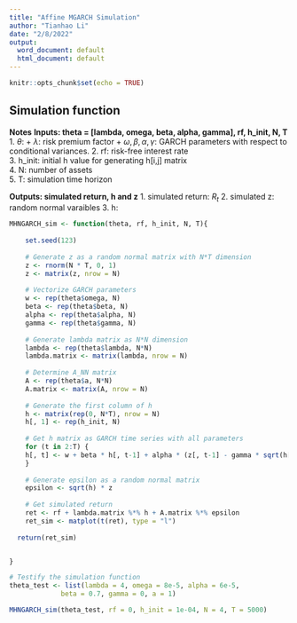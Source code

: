 ```yaml
---
title: "Affine MGARCH Simulation"
author: "Tianhao Li"
date: "2/8/2022"
output:
  word_document: default
  html_document: default
---
```


```r
knitr::opts_chunk$set(echo = TRUE)
```

## Simulation function

**Notes**
**Inputs: theta = [lambda, omega, beta, alpha, gamma], rf, h_init, N, T**\
1. $\theta$:
  + $\lambda$: risk premium factor
  + $\omega, \beta, \alpha, \gamma$: GARCH parameters with respect to conditional variances.
2. rf: risk-free interest rate\
3. h_init: initial h value for generating h[i,j] matrix\
4. N: number of assets\
5. T: simulation time horizon\

**Outputs: simulated return, h and z**
1. simulated return: $R_t$
2. simulated z: random normal varaibles
3. h: 
```r
MHNGARCH_sim <- function(theta, rf, h_init, N, T){
    
    set.seed(123)
    
    # Generate z as a random normal matrix with N*T dimension
    z <- rnorm(N * T, 0, 1)
    z <- matrix(z, nrow = N)
    
    # Vectorize GARCH parameters
    w <- rep(theta$omega, N)
    beta <- rep(theta$beta, N)
    alpha <- rep(theta$alpha, N)
    gamma <- rep(theta$gamma, N)
    
    # Generate lambda matrix as N*N dimension
    lambda <- rep(theta$lambda, N*N)
    lambda.matrix <- matrix(lambda, nrow = N)
    
    # Determine A_NN matrix
    A <- rep(theta$a, N*N)
    A.matrix <- matrix(A, nrow = N)
    
    # Generate the first column of h
    h <- matrix(rep(0, N*T), nrow = N)
    h[, 1] <- rep(h_init, N)
    
    # Get h matrix as GARCH time series with all parameters
    for (t in 2:T) {
    h[, t] <- w + beta * h[, t-1] + alpha * (z[, t-1] - gamma * sqrt(h[, t-1]))^2
    }
    
    # Generate epsilon as a random normal matrix
    epsilon <- sqrt(h) * z
    
    # Get simulated return
    ret <- rf + lambda.matrix %*% h + A.matrix %*% epsilon
    ret_sim <- matplot(t(ret), type = "l")
    
  return(ret_sim)


}
```

```r
# Testify the simulation function
theta_test <- list(lambda = 4, omega = 8e-5, alpha = 6e-5,
             beta = 0.7, gamma = 0, a = 1)

MHNGARCH_sim(theta_test, rf = 0, h_init = 1e-04, N = 4, T = 5000)


```